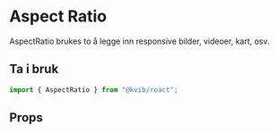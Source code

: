 

# Aspect Ratio

AspectRatio brukes to å legge inn responsive bilder, videoer, kart, osv.

## Ta i bruk

```jsx
import { AspectRatio } from "@kvib/react";
```

## Props


